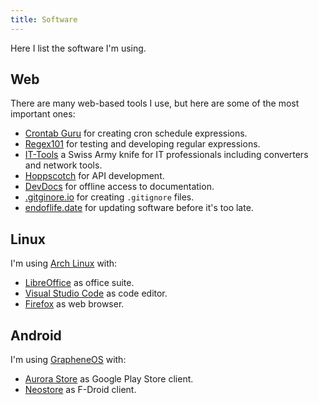 ```yaml
---
title: Software
---
```


Here I list the software I'm using.

## Web

There are many web-based tools I use, but here are some of the most important ones:

- [Crontab Guru](https://crontab.guru) for creating cron schedule expressions.
- [Regex101](https://regex101.com) for testing and developing regular expressions.
- [IT-Tools](https://it-tools.tech) a Swiss Army knife for IT professionals including converters and network tools.
- [Hoppscotch](https://hoppscotch.io) for API development.
- [DevDocs](https://devdocs.io) for offline access to documentation.
- [.gitginore.io](https://gitignore.io) for creating `.gitignore` files.
- [endoflife.date](https://endoflife.date) for updating software before it's too late.

## Linux

I'm using [Arch Linux](https://archlinux.org) with:

- [LibreOffice](https://libreoffice.org) as office suite.
- [Visual Studio Code](https://code.visualstudio.com) as code editor.
- [Firefox](https://www.mozilla.org/en-US/firefox) as web browser.

## Android

I'm using [GrapheneOS](https://grapheneos.org) with:

- [Aurora Store](https://gitlab.com/AuroraOSS/AuroraStore) as Google Play Store client.
- [Neostore](https://github.com/NeoApplications/Neo-Store) as F-Droid client.
